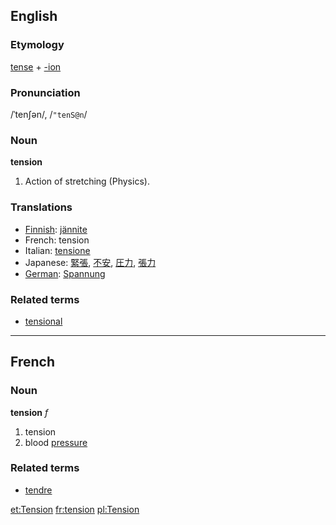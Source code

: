 ==English==
===Etymology===
[[tense]] + [[-ion]]
===Pronunciation===
/ˈtenʃən/, /<tt>"tenS@n</tt>/
===Noun===
'''tension'''

#Action of stretching (Physics).

===Translations===
*[[Finnish]]: [[jännite]]
*French: tension
*Italian: [[tensione]]
*Japanese: [[緊張]], [[不安]], [[圧力]], [[張力]]
*[[German]]: [[Spannung]]

===Related terms===
*[[tensional]]

----

==French==
===Noun===
'''tension''' ''f''

# tension
# blood [[pressure]]

===Related terms===
*[[tendre]]

[[et:Tension]]
[[fr:tension]]
[[pl:Tension]]